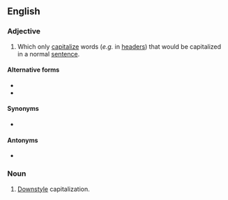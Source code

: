 ==English==

===Adjective===
{{en-adj|-}}

# {{label|en|typography|capitalization}} Which only [[capitalize]] words (''e.g.'' in [[header]]s) that would be capitalized in a normal [[sentence]].

====Alternative forms====
* {{l|en|down style}}
* {{l|en|down-style}}

====Synonyms====
* {{l|en|sentence case}}

====Antonyms====
* {{l|en|upstyle}}

===Noun===
{{en-noun|-}}
# {{label|en|typography}} [[#Adjective|Downstyle]] capitalization.